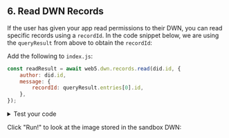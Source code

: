 ## 6. Read DWN Records

If the user has given your app read permissions to their DWN, you can read specific records using a `recordId`. In the code snippet below, we are using the `queryResult` from above to obtain the `recordId`:

Add the following to `index.js`:
```js
const readResult = await web5.dwn.records.read(did.id, {
    author: did.id,
    message: {
        recordId: queryResult.entries[0].id,
    },
});
```

<details>
<summary>Test your code</summary>
<p>
To see the record that was read from the DWN, add the following to <code>index.js</code>:

```js
console.log('read result', readResult);
console.log('read data', web5.dwn.SDK.Encoder.bytesToString(await web5.dwn.SDK.DataStream.toBytes(readResult.data)));
```

The output will resemble:

```js
read result {
  status: { code: 200, detail: 'OK' },
  record: _Record {},
  message: {
    recordId: null,
    descriptor: {
      interface: 'Records',
      method: 'Read',
      recordId: 'bafyreicc65viceyqtl7sjdxbbxpuvs2nlagerzcblje2lvfhzqbmg4pqhm',
      date: '2023-04-25T18:52:46.659766Z'
    }
  }
}
read data Hello Web5
```

</p>
</details>

Click "Run!" to look at the image stored in the sandbox DWN:
